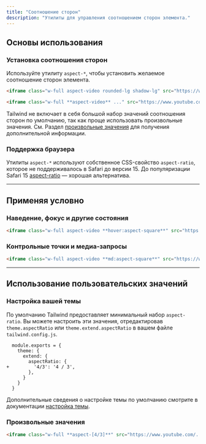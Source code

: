```yaml
---
title: "Соотношение сторон"
description: "Утилиты для управления соотношением сторон элемента."
---
```




## Основы использования

### Установка соотношения сторон

Используйте утилиту `aspect-*`, чтобы установить желаемое соотношение сторон элемента.

```html {{ example: { resizable: true } }}
<iframe class="w-full aspect-video rounded-lg shadow-lg" src="https://www.youtube.com/embed/dQw4w9WgXcQ" frameborder="0" allow="accelerometer; autoplay; clipboard-write; encrypted-media; gyroscope; picture-in-picture" allowfullscreen></iframe>
```

```html
<iframe class="w-full **aspect-video** ..." src="https://www.youtube.com/..."></iframe>
```

Tailwind не включает в себя большой набор значений соотношения сторон по умолчанию, так как проще использовать произвольные значения. См. Раздел [произвольные значения](#arbitrary-values) для получения дополнительной информации.

### Поддержка браузера

Утилиты `aspect-*` используют собственное CSS-свойство `aspect-ratio`, которое не поддерживалось в Safari до версии 15. До популяризации Safari 15 [aspect-ratio](https://github.com/tailwindlabs/tailwindcss-aspect-ratio) — хорошая альтернатива.

---

## <Heading ignore>Применяя условно</Heading>

### <Heading ignore>Наведение, фокус и другие состояния</Heading>

<HoverFocusAndOtherStates featuredClass="aspect-square">

```html
<iframe class="w-full aspect-video **hover:aspect-square**" src="https://www.youtube.com/..."></iframe>
```

</HoverFocusAndOtherStates>

### <Heading ignore>Контрольные точки и медиа-запросы</Heading>

<BreakpointsAndMediaQueries featuredClass="aspect-square">

```html
<iframe class="w-full aspect-video **md:aspect-square**" src="https://www.youtube.com/..."></iframe>
```

</BreakpointsAndMediaQueries>

---

## Использование пользовательских значений

### Настройка вашей темы

По умолчанию Tailwind предоставляет минимальный набор `aspect-ratio`. Вы можете настроить эти значения, отредактировав `theme.aspectRatio` или `theme.extend.aspectRatio` в вашем файле `tailwind.config.js`.

```diff-js {{ filename: 'tailwind.config.js' }}
  module.exports = {
    theme: {
      extend: {
        aspectRatio: {
+         '4/3': '4 / 3',
        },
      }
    }
  }
```

Дополнительные сведения о настройке темы по умолчанию смотрите в документации [настройка темы](/docs/theme#customizing-the-default-theme).

### Произвольные значения

<ArbitraryValues property="aspect-ratio">

```html
<iframe class="w-full **aspect-[4/3]**" src="https://www.youtube.com/..."></iframe>
```

</ArbitraryValues>
